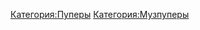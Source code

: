 {{Инфобокс для пуперов
|title2=Limpquil
|другие_ники=corsac, shmachnik 
|image3=[[Файл:Limpquil.jpg|thumb|left|200px]]
|сферы_творчества=RYTPMV
|год_начала=2012
|image4=Пример
|имя_фамилия=
|дата_рождения=
|место_проживания=
|ссылки=
*[https://www.youtube.com/user/Shma4nik YouTube]
*[https://www.youtube.com/user/5Hman corsac]
*[https://vk.com/limpquil Группа ВК]
}}
[[Категория:Пуперы]]
[[Категория:Музпуперы]]